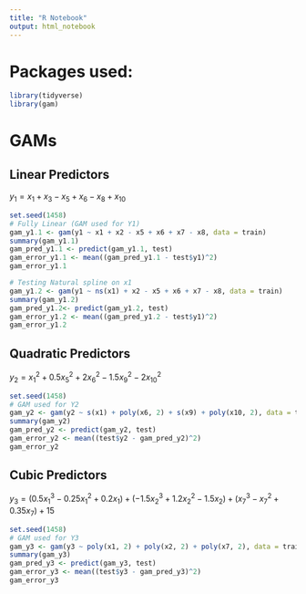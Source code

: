 ```yaml
---
title: "R Notebook"
output: html_notebook
---
```


# Packages used:
```r
library(tidyverse)
library(gam)
```

# GAMs
## Linear Predictors
$y_1 = x_1 + x_3 - x_5 + x_6 - x_8 + x_{10}$
```r
set.seed(1458)
# Fully Linear (GAM used for Y1)
gam_y1.1 <- gam(y1 ~ x1 + x2 - x5 + x6 + x7 - x8, data = train)
summary(gam_y1.1)
gam_pred_y1.1 <- predict(gam_y1.1, test)
gam_error_y1.1 <- mean((gam_pred_y1.1 - test$y1)^2)
gam_error_y1.1

# Testing Natural spline on x1
gam_y1.2 <- gam(y1 ~ ns(x1) + x2 - x5 + x6 + x7 - x8, data = train)
summary(gam_y1.2)
gam_pred_y1.2<- predict(gam_y1.2, test)
gam_error_y1.2 <- mean((gam_pred_y1.2 - test$y1)^2)
gam_error_y1.2
```

## Quadratic Predictors
$y_2 = x_1^2 + 0.5x_5^2 + 2x_6^2 - 1.5x_9^2 - 2x_{10}^2$
```r
set.seed(1458)
# GAM used for Y2
gam_y2 <- gam(y2 ~ s(x1) + poly(x6, 2) + s(x9) + poly(x10, 2), data = train)
summary(gam_y2)
gam_pred_y2 <- predict(gam_y2, test)
gam_error_y2 <- mean((test$y2 - gam_pred_y2)^2)
gam_error_y2
```

## Cubic Predictors
$y_3 = (0.5x_1^3 - 0.25x_1^2 + 0.2x_1) + (-1.5x_2^3 + 1.2x_2^2 - 1.5x_2) + (x_7^3 - x_7^2 + 0.35x_7) + 15$
```r
set.seed(1458)
# GAM used for Y3
gam_y3 <- gam(y3 ~ poly(x1, 2) + poly(x2, 2) + poly(x7, 2), data = train)
summary(gam_y3)
gam_pred_y3 <- predict(gam_y3, test)
gam_error_y3 <- mean((test$y3 - gam_pred_y3)^2)
gam_error_y3
```